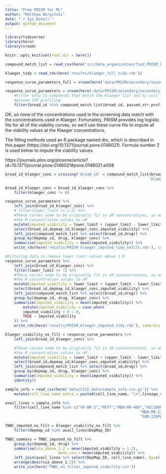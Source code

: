 ```yaml
---
title: "Prep PRISM for ML"
author: "Matthew Berginski"
date: "`r Sys.Date()`"
output: github_document
---
```


```r
library(tidyverse)
library(here)
library(vroom)

knitr::opts_knit$set(root.dir = here())
```

```r
compound_match_list = read_csv(here('src/data_organization/find_PRISM_klaeger_matches/klaeger_PRISM_match_list.csv'))

klaeger_tidy = read_rds(here('results/klaeger_full_tidy.rds'))

response_curve_parameters_full = vroom(here('data/PRISM/secondary/secondary-screen-dose-response-curve-parameters.csv'))

response_curve_parameters = vroom(here('data/PRISM/secondary/secondary-screen-dose-response-curve-parameters.csv')) %>%
	#Filter only to compounds that match the Klaeger list and to cell lines that
	#passed STR profiling
	filter(broad_id %in% compound_match_list$broad_id, passed_str_profiling)
```

OK, so none of the concentrations used in the screening data match with the concentrations used in Klaeger. Fortunately, PRISM provides log logistic fits for all of the viability curves, so we'll use these curve fits to impute all the viability values at the Klaeger concentrations.

The fitting methods used an R package named drc, which is described in this paper (https://doi.org/10.1371/journal.pone.0146021). Formula number 2 is used below to impute the viability values.

https://journals.plos.org/plosone/article?id=10.1371/journal.pone.0146021#pone.0146021.e008

```r
broad_id_klaeger_conc = crossing('broad_id' = compound_match_list$broad_id, 
																 'klaeger_conc' = unique(klaeger_tidy$concentration_M))

broad_id_klaeger_conc = broad_id_klaeger_conc %>%
	filter(klaeger_conc != 0)

response_curve_parameters %>%
	left_join(broad_id_klaeger_conc) %>%
	# filter(lower_limit <= 1.2) %>%
	#These curves seem to be originally fit in uM concentrations, so we'll convert
	#the M concentration values to uM
	mutate(imputed_viability = lower_limit + (upper_limit - lower_limit)/(1 + exp(slope * (log(klaeger_conc*10^6) - log(ec50))))) %>%
	select(broad_id,depmap_id,klaeger_conc,imputed_viability) %>%
	left_join(compound_match_list %>% select(broad_id,drug)) %>%
	group_by(depmap_id, drug, klaeger_conc) %>%
	summarise(imputed_viability = mean(imputed_viability)) %>%
	write_rds(here('results/PRISM_klaeger_imputed_tidy_nofilt.rds'), compress = 'gz')

#Filtering data to remove lower limit values above 1.0
response_curve_parameters %>%
	left_join(broad_id_klaeger_conc) %>%
	filter(lower_limit <= 1) %>%
	#These curves seem to be originally fit in uM concentrations, so we'll convert
	#the M concentration values to uM
	mutate(imputed_viability = lower_limit + (upper_limit - lower_limit)/(1 + exp(slope * (log(klaeger_conc*10^6) - log(ec50))))) %>%
	select(broad_id,depmap_id,klaeger_conc,imputed_viability) %>%
	left_join(compound_match_list %>% select(broad_id,drug)) %>%
	group_by(depmap_id, drug, klaeger_conc) %>%
	summarise(imputed_viability = mean(imputed_viability)) %>%
		mutate(imputed_viability = case_when(
		imputed_viability < 0 ~ 0,
		TRUE ~ imputed_viability
	)) %>%
	write_rds(here('results/PRISM_klaeger_imputed_tidy.rds'), compress = 'gz')
```

```r
klaeger_viability_no_filt = response_curve_parameters %>%
	left_join(broad_id_klaeger_conc) %>%

	#These curves seem to be originally fit in uM concentrations, so we'll convert
	#the M concentration values to uM
	mutate(imputed_viability = lower_limit + (upper_limit - lower_limit)/(1 + exp(slope * (log(klaeger_conc*10^6) - log(ec50))))) %>%
	select(broad_id,depmap_id,klaeger_conc,imputed_viability) %>%
	left_join(compound_match_list %>% select(broad_id,drug)) %>%
	group_by(depmap_id, drug, klaeger_conc) %>%
	summarise(imputed_viability = mean(imputed_viability)) %>%
	identity()

sample_info = read_csv(here('data/CCLE_data/sample_info.csv.gz')) %>%
	mutate(cell_line_name_extra = paste0(cell_line_name, "\n",lineage_subtype, "\n",lineage_sub_subtype))

avail_lines = sample_info %>% 
	filter(cell_line_name %in% c("SK-BR-3","MCF7","MDA-MB-468","HCC1806",
															 "MDA-MB-231","BT-474","SUM-149PT","SUM-159PT",
															 "SUM-229PE"))

TNBC_imputed_no_filt = klaeger_viability_no_filt %>%
	filter(depmap_id %in% avail_lines$DepMap_ID)

TNBC_summary = TNBC_imputed_no_filt %>%
	group_by(depmap_id, drug) %>%
	summarise(via_above_1.2 = mean(imputed_viability > 1.2),
						mean_via = mean(imputed_viability)) %>%
	left_join(avail_lines %>% select(DepMap_ID, cell_line_name), by=c('depmap_id'='DepMap_ID')) %>%
	arrange(desc(via_above_1.2)) %>%
	write_csv(here('TNBC_no_filter_imputed_viability.csv'))
```